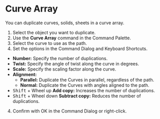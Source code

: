 
# Curve Array

<Reference shortcut="" command="Curve Array" button="" />

You can duplicate curves, solids, sheets in a curve array.

1. Select the object you want to duplicate.
2. Use the **Curve Array** command in the Command Palette.
3. Select the curve to use as the path.
4. Set the options in the Command Dialog and Keyboard Shortcuts.
  - **Number:** Specify the number of duplications.
  - **Twist:** Specify the angle of twist along the curve in degrees.
  - **Scale:** Specify the scaling factor along the curve.
  - **Alignment:**
      - **Parallel:** Duplicate the Curves in parallel, regardless of the path. 
      - **Normal:** Duplicate the Curves with angles aligned to the path.
   - <kbd>Shift</kbd> + Wheel up **Add copy:** Increases the number of duplications.
   - <kbd>Shift</kbd> + Wheel down **Subtract copy:** Reduces the number of duplications.
4. Confirm with OK in the Command Dialog or right-click.









